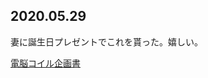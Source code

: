 ## 2020.05.29

妻に誕生日プレゼントでこれを貰った。嬉しい。

[電脳コイル企画書](https://www.amazon.co.jp/%E9%9B%BB%E8%84%B3%E3%82%B3%E3%82%A4%E3%83%AB%E4%BC%81%E7%94%BB%E6%9B%B8-%E7%A3%AF-%E5%85%89%E9%9B%84/dp/4835452275)